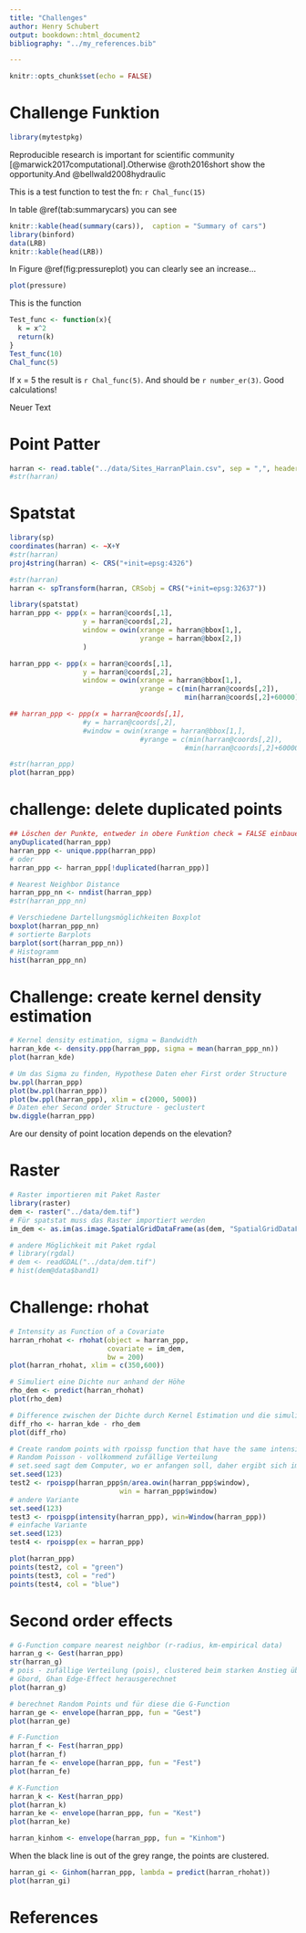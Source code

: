 ```yaml
---
title: "Challenges"
author: Henry Schubert
output: bookdown::html_document2
bibliography: "../my_references.bib"

---
```


```r
knitr::opts_chunk$set(echo = FALSE)
```

# Challenge Funktion



```r
library(mytestpkg)
```


Reproducible research is important for scientific community [@marwick2017computational].Otherwise @roth2016short show the opportunity.And @bellwald2008hydraulic 


This is a test function to test the fn:  `r Chal_func(15)`

In table \@ref(tab:summarycars) you can see
```r
knitr::kable(head(summary(cars)),  caption = "Summary of cars")
library(binford)
data(LRB)
knitr::kable(head(LRB))
```

In Figure \@ref(fig:pressureplot) you can clearly see an increase...
```r
plot(pressure)
```

This is the function 
```r
Test_func <- function(x){
  k = x^2
  return(k)
}
Test_func(10)
Chal_func(5)
```

If x = 5 the result is `r Chal_func(5)`. And  should be `r number_er(3)`. Good calculations!

Neuer Text

# Point Patter
```r
harran <- read.table("../data/Sites_HarranPlain.csv", sep = ",", header=TRUE)
#str(harran)

```

# Spatstat
```r
library(sp)
coordinates(harran) <- ~X+Y
#str(harran)
proj4string(harran) <- CRS("+init=epsg:4326")

#str(harran)
harran <- spTransform(harran, CRSobj = CRS("+init=epsg:32637"))

library(spatstat)
harran_ppp <- ppp(x = harran@coords[,1],
                  y = harran@coords[,2], 
                  window = owin(xrange = harran@bbox[1,],
                                yrange = harran@bbox[2,])
                  )

harran_ppp <- ppp(x = harran@coords[,1],
                  y = harran@coords[,2], 
                  window = owin(xrange = harran@bbox[1,],
                                yrange = c(min(harran@coords[,2]),
                                           min(harran@coords[,2]+60000))))

## harran_ppp <- ppp(x = harran@coords[,1],
                  #y = harran@coords[,2], 
                  #window = owin(xrange = harran@bbox[1,],
                                #yrange = c(min(harran@coords[,2]),
                                           #min(harran@coords[,2]+60000))), check = FALSE)

#str(harran_ppp)
plot(harran_ppp)
```

# challenge: delete duplicated points
```r
## Löschen der Punkte, entweder in obere Funktion check = FALSE einbauen, oder die unteren beiden Funktion
anyDuplicated(harran_ppp)
harran_ppp <- unique.ppp(harran_ppp)
# oder
harran_ppp <- harran_ppp[!duplicated(harran_ppp)]

# Nearest Neighbor Distance
harran_ppp_nn <- nndist(harran_ppp)
#str(harran_ppp_nn)

# Verschiedene Dartellungsmöglichkeiten Boxplot 
boxplot(harran_ppp_nn)
# sortierte Barplots
barplot(sort(harran_ppp_nn))
# Histogramm
hist(harran_ppp_nn)
```

# Challenge: create kernel density estimation

```r
# Kernel density estimation, sigma = Bandwidth
harran_kde <- density.ppp(harran_ppp, sigma = mean(harran_ppp_nn))
plot(harran_kde)

# Um das Sigma zu finden, Hypothese Daten eher First order Structure
bw.ppl(harran_ppp)
plot(bw.ppl(harran_ppp))
plot(bw.ppl(harran_ppp), xlim = c(2000, 5000))
# Daten eher Second order Structure - geclustert
bw.diggle(harran_ppp)
```

Are our density of point location depends on the elevation?

# Raster
```r
# Raster importieren mit Paket Raster 
library(raster)
dem <- raster("../data/dem.tif")
# Für spatstat muss das Raster importiert werden
im_dem <- as.im(as.image.SpatialGridDataFrame(as(dem, "SpatialGridDataFrame")))

# andere Möglichkeit mit Paket rgdal
# library(rgdal)
# dem <- readGDAL("../data/dem.tif")
# hist(dem@data$band1)

```

# Challenge: rhohat
```r
# Intensity as Function of a Covariate 
harran_rhohat <- rhohat(object = harran_ppp,
                        covariate = im_dem,
                        bw = 200)
plot(harran_rhohat, xlim = c(350,600))

# Simuliert eine Dichte nur anhand der Höhe
rho_dem <- predict(harran_rhohat)
plot(rho_dem)

# Difference zwischen der Dichte durch Kernel Estimation und die simulierte Dichte
diff_rho <- harran_kde - rho_dem
plot(diff_rho)

# Create random points with rpoissp function that have the same intensity like our point pattern
# Random Poisson - vollkommend zufällige Verteilung
# set.seed sagt dem Computer, wo er anfangen soll, daher ergibt sich immer das gleiche zufällige Ergebnis
set.seed(123)
test2 <- rpoispp(harran_ppp$n/area.owin(harran_ppp$window), 
                           win = harran_ppp$window)
# andere Variante
set.seed(123)
test3 <- rpoispp(intensity(harran_ppp), win=Window(harran_ppp))
# einfache Variante
set.seed(123)
test4 <- rpoispp(ex = harran_ppp)

plot(harran_ppp)
points(test2, col = "green")
points(test3, col = "red")
points(test4, col = "blue")

```

# Second order effects
```r
# G-Function compare nearest neighbor (r-radius, km-empirical data)
harran_g <- Gest(harran_ppp)
str(harran_g)
# pois - zufällige Verteilung (pois), clustered beim starken Anstieg über der Kurve
# Gbord, Ghan Edge-Effect herausgerechnet
plot(harran_g)

# berechnet Random Points und für diese die G-Function
harran_ge <- envelope(harran_ppp, fun = "Gest")
plot(harran_ge)

# F-Function 
harran_f <- Fest(harran_ppp)
plot(harran_f)
harran_fe <- envelope(harran_ppp, fun = "Fest")
plot(harran_fe)

# K-Function
harran_k <- Kest(harran_ppp)
plot(harran_k)
harran_ke <- envelope(harran_ppp, fun = "Kest")
plot(harran_ke)

harran_kinhom <- envelope(harran_ppp, fun = "Kinhom")
```

When the black line is out of the grey range, the points are clustered.

```r
harran_gi <- Ginhom(harran_ppp, lambda = predict(harran_rhohat))
plot(harran_gi)
```

# References

<!--         
1. Within you ms, add a simple table and plot
2. Add captions and cross refs to those
3. Add a bib file & two citations to your ms
4. Add a second simple function to your R
5. Add a simple test for this send fn
6. Have you pkg pass the test

neue Funtionen immer in einer R-Datei speichern und 


-->

